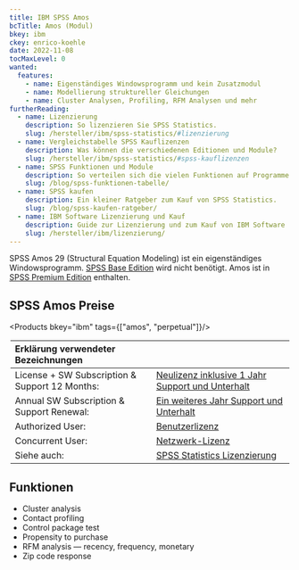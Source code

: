 ```yaml
---
title: IBM SPSS Amos
bcTitle: Amos (Modul)
bkey: ibm
ckey: enrico-koehle
date: 2022-11-08
tocMaxLevel: 0
wanted:
  features:
    - name: Eigenständiges Windowsprogramm und kein Zusatzmodul
    - name: Modellierung struktureller Gleichungen
    - name: Cluster Analysen, Profiling, RFM Analysen und mehr
furtherReading:
  - name: Lizenzierung
    description: So lizenzieren Sie SPSS Statistics.
    slug: /hersteller/ibm/spss-statistics/#lizenzierung
  - name: Vergleichstabelle SPSS Kauflizenzen
    description: Was können die verschiedenen Editionen und Module?
    slug: /hersteller/ibm/spss-statistics/#spss-kauflizenzen
  - name: SPSS Funktionen und Module
    description: So verteilen sich die vielen Funktionen auf Programme und Module.
    slug: /blog/spss-funktionen-tabelle/
  - name: SPSS kaufen
    description: Ein kleiner Ratgeber zum Kauf von SPSS Statistics.
    slug: /blog/spss-kaufen-ratgeber/
  - name: IBM Software Lizenzierung und Kauf
    description: Guide zur Lizenzierung und zum Kauf von IBM Software
    slug: /hersteller/ibm/lizenzierung/
---
```


<Intro>

SPSS Amos 29 (Structural Equation Modeling) ist ein eigenständiges Windowsprogramm. [SPSS Base Edition](/hersteller/ibm/spss-statistics/base/) wird nicht benötigt. Amos ist in [SPSS Premium Edition](/hersteller/ibm/spss-statistics/premium/) enthalten.

</Intro>

<TOC />

## SPSS Amos Preise

<Products bkey="ibm" tags={["amos", "perpetual"]}/>

<Legend>

|Erklärung verwendeter Bezeichnungen|                                                                                                                     |
|:---------------------------------------------|:---------------------------------------------------------------------------------------------------------|
|License + SW Subscription & Support 12 Months:|[Neulizenz inklusive 1 Jahr Support und Unterhalt](/hersteller/ibm/spss-statistics/#support-und-unterhalt)|
|Annual SW Subscription & Support Renewal:     |[Ein weiteres Jahr Support und Unterhalt](/hersteller/ibm/spss-statistics/#support-und-unterhalt)         |
|Authorized User:                              |[Benutzerlizenz](/hersteller/ibm/spss-statistics/#authorized-user)                                        |
|Concurrent User:                              |[Netzwerk-Lizenz](/hersteller/ibm/spss-statistics/#concurrent-user)                                       |
|Siehe auch:                                   |[SPSS Statistics Lizenzierung](/hersteller/ibm/spss-statistics/#lizenzierung)                             |

</Legend>

## Funktionen

- Cluster analysis
- Contact profiling
- Control package test
- Propensity to purchase
- RFM analysis — recency, frequency, monetary
- Zip code response
